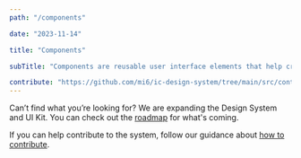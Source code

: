 ```yaml
---
path: "/components"

date: "2023-11-14"

title: "Components"

subTitle: "Components are reusable user interface elements that help create consistent, accessible and usable experiences."

contribute: "https://github.com/mi6/ic-design-system/tree/main/src/content/structured/components/index.mdx"
---
```


<ComponentGallery />

Can’t find what you’re looking for? We are expanding the Design System and UI Kit. You can check out the [roadmap](/community/roadmap) for what's coming.

If you can help contribute to the system, follow our guidance about [how to contribute](/community/contribute).
